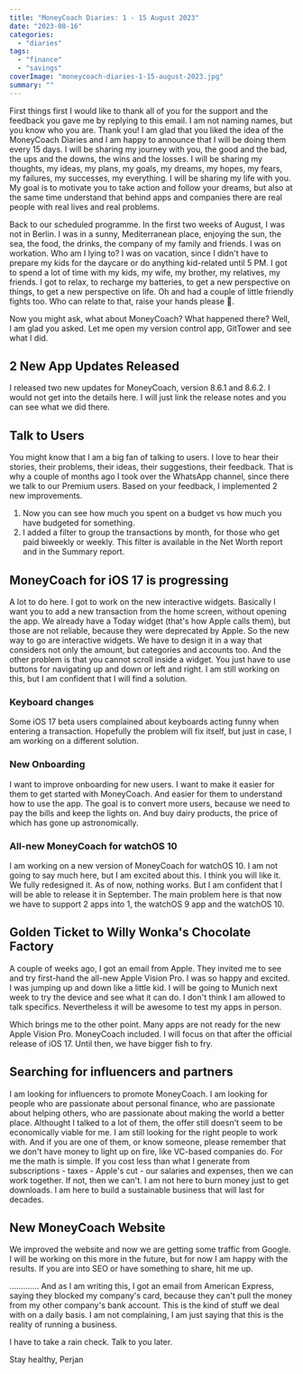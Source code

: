 ```yaml
---
title: "MoneyCoach Diaries: 1 - 15 August 2023"
date: "2023-08-16"
categories: 
  - "diaries"
tags: 
  - "finance"
  - "savings"
coverImage: "moneycoach-diaries-1-15-august-2023.jpg"
summary: ""
---
```


First things first I would like to thank all of you for the support and the feedback you gave me by replying to this email. I am not naming names, but you know who you are. Thank you!
I am glad that you liked the idea of the MoneyCoach Diaries and I am happy to announce that I will be doing them every 15 days. I will be sharing my journey with you, the good and the bad, the ups and the downs, the wins and the losses. 
I will be sharing my thoughts, my ideas, my plans, my goals, my dreams, my hopes, my fears, my failures, my successes, my everything. I will be sharing my life with you.
My goal is to motivate you to take action and follow your dreams, but also at the same time understand that behind apps and companies there are real people with real lives and real problems.

Back to our scheduled programme. 
In the first two weeks of August, I was not in Berlin. I was in a sunny, Mediterranean place, enjoying the sun, the sea, the food, the drinks, the company of my family and friends. 
I was on workation. Who am I lying to? I was on vacation, since I didn't have to prepare my kids for the daycare or do anything kid-related until 5 PM.
I got to spend a lot of time with my kids, my wife, my brother, my relatives, my friends. I got to relax, to recharge my batteries, to get a new perspective on things, to get a new perspective on life.
Oh and had a couple of little friendly fights too. Who can relate to that, raise your hands please 🤚.

Now you might ask, what about MoneyCoach? What happened there?
Well, I am glad you asked. Let me open my version control app, GitTower and see what I did.

## 2 New App Updates Released
I released two new updates for MoneyCoach, version 8.6.1 and 8.6.2.
I would not get into the details here. I will just link the release notes and you can see what we did there.

## Talk to Users
You might know that I am a big fan of talking to users. I love to hear their stories, their problems, their ideas, their suggestions, their feedback.
That is why a couple of months ago I took over the WhatsApp channel, since there we talk to our Premium users.
Based on your feedback, I implemented 2 new improvements.
1. Now you can see how much you spent on a budget vs how much you have budgeted for something.
2. I added a filter to group the transactions by month, for those who get paid biweekly or weekly. This filter is available in the Net Worth report and in the Summary report.

## MoneyCoach for iOS 17 is progressing
A lot to do here. I got to work on the new interactive widgets. Basically I want you to add a new transaction from the home screen, without opening the app.
We already have a Today widget (that's how Apple calls them), but those are not reliable, because they were deprecated by Apple.
So the new way to go are interactive widgets. 
We have to design it in a way that considers not only the amount, but categories and accounts too.
And the other problem is that you cannot scroll inside a widget. You just have to use buttons for navigating up and down or left and right.
I am still working on this, but I am confident that I will find a solution.

### Keyboard changes
Some iOS 17 beta users complained about keyboards acting funny when entering a transaction. Hopefully the problem will fix itself, but just in case, I am working on a different solution.

### New Onboarding
I want to improve onboarding for new users. I want to make it easier for them to get started with MoneyCoach. And easier for them to understand how to use the app.
The goal is to convert more users, because we need to pay the bills and keep the lights on. And buy dairy products, the price of which has gone up astronomically.

### All-new MoneyCoach for watchOS 10
I am working on a new version of MoneyCoach for watchOS 10. I am not going to say much here, but I am excited about this. I think you will like it.
We fully redesigned it. As of now, nothing works. But I am confident that I will be able to release it in September.
The main problem here is that now we have to support 2 apps into 1, the watchOS 9 app and the watchOS 10.


## Golden Ticket to Willy Wonka's Chocolate Factory
A couple of weeks ago, I got an email from Apple. They invited me to see and try first-hand the all-new Apple Vision Pro. I was so happy and excited. I was jumping up and down like a little kid.
I will be going to Munich next week to try the device and see what it can do. I don't think I am allowed to talk specifics. Nevertheless it will be awesome to test my apps in person.

Which brings me to the other point. Many apps are not ready for the new Apple Vision Pro. MoneyCoach included. I will focus on that after the official release of iOS 17.
Until then, we have bigger fish to fry.

## Searching for influencers and partners
I am looking for influencers to promote MoneyCoach. I am looking for people who are passionate about personal finance, who are passionate about helping others, who are passionate about making the world a better place.
Althought I talked to a lot of them, the offer still doesn't seem to be economically viable for me. I am still looking for the right people to work with.
And if you are one of them, or know someone, please remember that we don't have money to light up on fire, like VC-based companies do.
For me the math is simple. If you cost less than what I generate from subscriptions - taxes - Apple's cut - our salaries and expenses, then we can work together. 
If not, then we can't. I am not here to burn money just to get downloads. I am here to build a sustainable business that will last for decades.

## New MoneyCoach Website
We improved the website and now we are getting some traffic from Google. I will be working on this more in the future, but for now I am happy with the results.
If you are into SEO or have something to share, hit me up.

............. And as I am writing this, I got an email from American Express, saying they blocked my company's card, because they can't pull the money from my other company's bank account.
This is the kind of stuff we deal with on a daily basis. I am not complaining, I am just saying that this is the reality of running a business.

I have to take a rain check.
Talk to you later.

Stay healthy,
Perjan